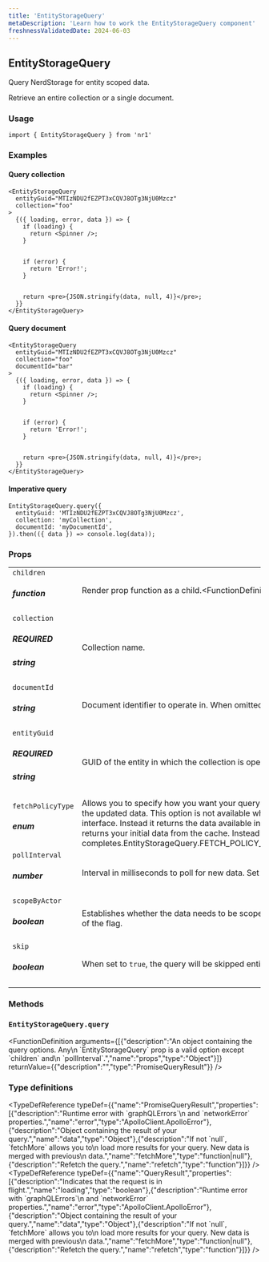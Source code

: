 ```yaml
---
title: 'EntityStorageQuery'
metaDescription: 'Learn how to work the EntityStorageQuery component'
freshnessValidatedDate: 2024-06-03
---
```

## EntityStorageQuery

Query NerdStorage for entity scoped data.

Retrieve an entire collection or a single document.

### Usage

```
import { EntityStorageQuery } from 'nr1'
```



### Examples

#### Query collection

```
<EntityStorageQuery
  entityGuid="MTIzNDU2fEZPT3xCQVJ8OTg3NjU0Mzcz"
  collection="foo"
>
  {({ loading, error, data }) => {
    if (loading) {
      return <Spinner />;
    }


    if (error) {
      return 'Error!';
    }


    return <pre>{JSON.stringify(data, null, 4)}</pre>;
  }}
</EntityStorageQuery>
```



#### Query document

```
<EntityStorageQuery
  entityGuid="MTIzNDU2fEZPT3xCQVJ8OTg3NjU0Mzcz"
  collection="foo"
  documentId="bar"
>
  {({ loading, error, data }) => {
    if (loading) {
      return <Spinner />;
    }


    if (error) {
      return 'Error!';
    }


    return <pre>{JSON.stringify(data, null, 4)}</pre>;
  }}
</EntityStorageQuery>
```



#### Imperative query

```
EntityStorageQuery.query({
  entityGuid: 'MTIzNDU2fEZPT3xCQVJ8OTg3NjU0Mzcz',
  collection: 'myCollection',
  documentId: 'myDocumentId',
}).then(({ data }) => console.log(data));
```



### Props

|                                        |                                                                                                                                                                                                                                                                                                                                                                                                                                                                                                                                                                                                                                                                                                                                                                                                                                                                                                                                                                                                                                                                                                                                                                                                                                                                                                                                                                                                                                                                                                          |
| -------------------------------------- | -------------------------------------------------------------------------------------------------------------------------------------------------------------------------------------------------------------------------------------------------------------------------------------------------------------------------------------------------------------------------------------------------------------------------------------------------------------------------------------------------------------------------------------------------------------------------------------------------------------------------------------------------------------------------------------------------------------------------------------------------------------------------------------------------------------------------------------------------------------------------------------------------------------------------------------------------------------------------------------------------------------------------------------------------------------------------------------------------------------------------------------------------------------------------------------------------------------------------------------------------------------------------------------------------------------------------------------------------------------------------------------------------------------------------------------------------------------------------------------------------------- |
| `children` <h5>function</h5>               | Render prop function as a child.<FunctionDefinition returnValue={[{"type":"React.ReactNode","description":""}]} arguments={[{"name":"queryResult","type":"QueryResult","description":"Results of the query."}]} />                                                                                                                                                                                                                                                                                                                                                                                                                                                                                                                                                                                                                                                                                                                                                                                                                                                                                                                                                                                                                                                                                                                                                                                                                                                              |
| `collection` <h5>REQUIRED</h5><h5>string</h5> | Collection name.                                                                                                                                                                                                                                                                                                                                                                                                                                                                                                                                                                                                                                                                                                                                                                                                                                                                                                                                                                                                                                                                                                                                                                                                                                                                                                                                                                                                                                                                                         |
| `documentId` <h5>string</h5>               | Document identifier to operate in. When omitted the whole collection is returned.                                                                                                                                                                                                                                                                                                                                                                                                                                                                                                                                                                                                                                                                                                                                                                                                                                                                                                                                                                                                                                                                                                                                                                                                                                                                                                                                                                                                                        |
| `entityGuid` <h5>REQUIRED</h5><h5>string</h5> | GUID of the entity in which the collection is operated.                                                                                                                                                                                                                                                                                                                                                                                                                                                                                                                                                                                                                                                                                                                                                                                                                                                                                                                                                                                                                                                                                                                                                                                                                                                                                                                                                                                                                                                  |
| `fetchPolicyType` <h5>enum</h5>            | Allows you to specify how you want your query to interact with the cached data.* `CACHE_AND_NETWORK`: The query returns your initial data from the cache if available. However, regardless of whether or not the full data is in your cache, the query always makes a request using your network interface and returns the updated data. This option is not available when using the static `query()` method of the component. * `CACHE_FIRST`: The query makes a request using your network interface **only** if the data for your query is not already in the cache. * `CACHE_ONLY`: The query **never** makes a request using your network interface. Instead it returns the data available in the cache. If the data for your query does not exist in the cache, then an error is thrown. * `NETWORK_ONLY`: The query **never** returns your initial data from the cache. Instead it **always** makes a request using your network interface. * `NO_CACHE`: The query **never** returns your initial data from the cache. Instead it **always** makes a request using your network interface. Unlike the `NETWORK_ONLY` policy, it does not write any data to the cache after the query completes.<OptionReference>EntityStorageQuery.FETCH_POLICY_TYPE.CACHE_AND_NETWORKEntityStorageQuery.FETCH_POLICY_TYPE.CACHE_FIRSTEntityStorageQuery.FETCH_POLICY_TYPE.CACHE_ONLYEntityStorageQuery.FETCH_POLICY_TYPE.NETWORK_ONLYEntityStorageQuery.FETCH_POLICY_TYPE.NO_CACHE> |
| `pollInterval` <h5>number</h5>             | Interval in milliseconds to poll for new data. Set to zero to avoid any kind of regular polling.                                                                                                                                                                                                                                                                                                                                                                                                                                                                                                                                                                                                                                                                                                                                                                                                                                                                                                                                                                                                                                                                                                                                                                                                                                                                                                                                                                                                         |
| `scopeByActor` <h5>boolean</h5>            | Establishes whether the data needs to be scoped by actor or not; that is, whether the data read or saved is common to everybody having access to the object, or it is exclusive of the user.An object (entity or account) can have both "global" data and "scoped" data, and the data read will depend on the status of the flag.                                                                                                                                                                                                                                                                                                                                                                                                                                                                                                                                                                                                                                                                                                                                                                                                                                                                                                                                                                                                                                                                                                                                                                        |
| `skip` <h5>boolean</h5>                    | When set to `true`, the query will be skipped entirely from rendering.                                                                                                                                                                                                                                                                                                                                                                                                                                                                                                                                                                                                                                                                                                                                                                                                                                                                                                                                                                                                                                                                                                                                                                                                                                                                                                                                                                                                                                   |

### Methods

### `EntityStorageQuery.query`

<FunctionDefinition arguments={[{"description":"An object containing the query options. Any\\n \`EntityStorageQuery\` prop is a valid option except \`children\` and\\n \`pollInterval\`.","name":"props","type":"Object"}]} returnValue={{"description":"","type":"PromiseQueryResult"}} />

### Type definitions

<TypeDefReference typeDef={{"name":"PromiseQueryResult","properties":\[{"description":"Runtime error with \`graphQLErrors\`\\n and \`networkError\` properties.","name":"error","type":"ApolloClient.ApolloError"},{"description":"Object containing the result of your query.","name":"data","type":"Object"},{"description":"If not \`null\`, \`fetchMore\` allows you to\\n load more results for your query. New data is merged with previous\\n data.","name":"fetchMore","type":"function|null"},{"description":"Refetch the query.","name":"refetch","type":"function"}]}} /><TypeDefReference typeDef={{"name":"QueryResult","properties":\[{"description":"Indicates that the request is in flight.","name":"loading","type":"boolean"},{"description":"Runtime error with \`graphQLErrors\`\\n and \`networkError\` properties.","name":"error","type":"ApolloClient.ApolloError"},{"description":"Object containing the result of your query.","name":"data","type":"Object"},{"description":"If not \`null\`, \`fetchMore\` allows you to\\n load more results for your query. New data is merged with previous\\n data.","name":"fetchMore","type":"function|null"},{"description":"Refetch the query.","name":"refetch","type":"function"}]}} />